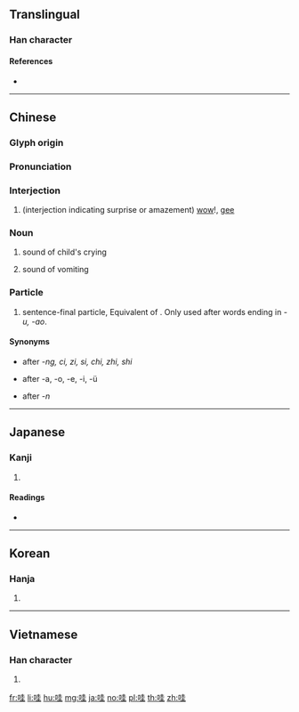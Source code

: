 {{character info/new}}
==Translingual==

===Han character===
{{Han char|rn=30|rad=口|as=06|sn=9|four=64014|canj=RGG|ids=⿰口圭}}

====References====
* {{Han ref|kx=0189.050|dkj=03593|dj=0408.110|hdz=10611.050|uh=54C7|ud=21703|bh=AB7A|bd=43898}}

----

==Chinese==
{{zh-forms}}

===Glyph origin===
{{Han etym}}

===Pronunciation===
{{zh-pron
|m=wa
|c=waa1
|h=pfs=ôa
|md=
|mn=qz,xm,zz:oa
|mn_note=neutral tone
|w=
|mc=y
|oc=y
|cat=intj,n,part
}}

===Interjection===
{{zh-interj}}

# (interjection indicating surprise or amazement) [[wow]]!, [[gee]]
#: {{zh-x|哇！你 的 樣子 太 酷 了！|Wow! You look terrific!}}

===Noun===
{{zh-noun}}

# {{lb|zh|onomatopoeia}} sound of child's crying
# {{lb|zh|onomatopoeia}} sound of vomiting
#: {{zh-x|其 兄 自 外 至，曰：『是 鶃鶃 之 肉 也。』出 而 哇 之。|Just then his brother came into the house, and said, "It is the flesh of that cackling thing," upon which he went out and vomited it.|CL|ref={{lang|zh|滕文公下}}, translation by James Legge}}

===Particle===
{{zh-particle}}

# sentence-final particle, Equivalent of {{zh-l|啊|tr=a}}. Only used after words ending in ''-u, -ao''.

====Synonyms====
* {{zh-l|啊}} after ''-ng, ci, zi, si, chi, zhi, shi''
* {{zh-l|呀}} after -a, -o, -e, -i, -ü
* {{zh-l|哪}} after ''-n''

----

==Japanese==

===Kanji===
{{ja-kanji|grade=|rs=口06}}

# {{defn|lang=ja|sort=口06}}

====Readings====
* {{ja-readings|on=[[あい]] (ai), [[え]] (e), [[わ]] (wa)|kun=[[よこしま]] (yokoshima), [[はく]] (haku), [[むせぶ]] (musebu)}}

----

==Korean==

===Hanja===
{{ko-hanja|hangeul=와|rv=wa|mr=wa}}

# {{defn|lang=ko|sort=口06}}

----

==Vietnamese==

===Han character===
{{vi-hantu|[[oa]], [[oà]]|rs=口06}}

# {{defn|lang=vi|sort=口06}}

[[fr:哇]]
[[li:哇]]
[[hu:哇]]
[[mg:哇]]
[[ja:哇]]
[[no:哇]]
[[pl:哇]]
[[th:哇]]
[[zh:哇]]